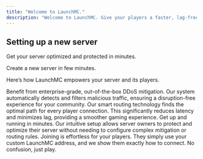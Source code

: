 ```yaml
---
title: "Welcome to LaunchMC."
description: "Welcome to LaunchMC. Give your players a faster, lag-free gaming experience. LaunchMC is a powerful proxy service that intelligently routes traffic to reduce latency while automatically protecting your Minecraft server from DDoS attacks."
---
```


## Setting up a new server

Get your server optimized and protected in minutes.

<Card title="Start here" icon="rocket" horizontal href="/quickstart">
  Create a new server in few minutes.
</Card>

Here’s how LaunchMC empowers your server and its players.

<Columns cols={2}>
  <Card title="DDoS Mitigation" icon="shield">
    Benefit from enterprise-grade, out-of-the-box DDoS mitigation. Our system automatically detects and filters malicious traffic, ensuring a disruption-free experience for your community.
  </Card>
  <Card title="Lower Latency" icon="globe">
    Our smart routing technology finds the optimal path for every player connection. This significantly reduces latency and minimizes lag, providing a smoother gaming experience.
  </Card>
  <Card title="Easy Setup" icon="map">
    Get up and running in minutes. Our intuitive setup allows server owners to protect and optimize their server without needing to configure complex mitigation or routing rules.
  </Card>
  <Card title="Simple UserFlow" icon="terminal">
    Joining is effortless for your players. They simply use your custom LaunchMC address, and we show them exactly how to connect. No confusion, just play.
  </Card>
</Columns>